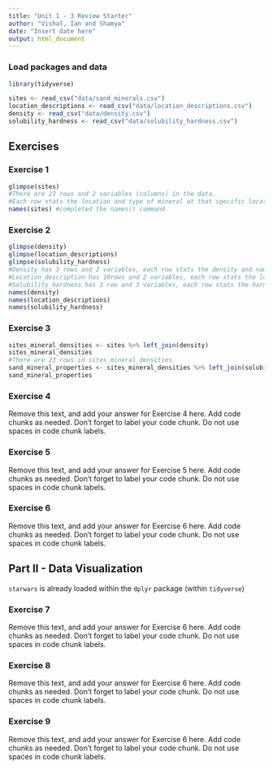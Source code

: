 ```yaml
---
title: "Unit 1 - 3 Review Starter"
author: "Vishal, Ian and Shamya"
date: "Insert date here"
output: html_document
---
```


### Load packages and data

```r
library(tidyverse) 
```

```r
sites <- read_csv("data/sand_minerals.csv")
location_descriptions <- read_csv("data/location_descriptions.csv")
density <- read_csv("data/density.csv")
solubility_hardness <- read_csv("data/solubility_hardness.csv")
```

## Exercises

### Exercise 1

```r
glimpse(sites)
#There are 23 rows and 2 variables (columns) in the data.
#Each row stats the location and type of mineral at that specific location. 
names(sites) #completed the names() command
```


### Exercise 2
```r
glimpse(density)
glimpse(location_descriptions)
glimpse(solubility_hardness)
#Density has 3 rows and 2 variables, each row stats the density and name of mineral.
#Location_description has 10rows and 2 variables, each row stats the location identifier and the description of that location.
#Solubility_hardness has 3 row and 3 variables, each row stats the harness, solubility of each mineral.
names(density)
names(location_descriptions)
names(solubility_hardness)
```

### Exercise 3

```r
sites_mineral_densities <- sites %>% left_join(density)
sites_mineral_densities
#There are 23 rows in sites_mineral_densities.
sand_mineral_properties <- sites_mineral_densities %>% left_join(solubility_hardness)
sand_mineral_properties
```

### Exercise 4

Remove this text, and add your answer for Exercise 4 here.
Add code chunks as needed.
Don't forget to label your code chunk.
Do not use spaces in code chunk labels.

### Exercise 5

Remove this text, and add your answer for Exercise 5 here.
Add code chunks as needed.
Don't forget to label your code chunk.
Do not use spaces in code chunk labels.

### Exercise 6

Remove this text, and add your answer for Exercise 6 here.
Add code chunks as needed.
Don't forget to label your code chunk.
Do not use spaces in code chunk labels.

## Part II - Data Visualization

`starwars` is already loaded within the `dplyr` package (within `tidyverse`)

### Exercise 7

Remove this text, and add your answer for Exercise 6 here.
Add code chunks as needed.
Don't forget to label your code chunk.
Do not use spaces in code chunk labels.

### Exercise 8

Remove this text, and add your answer for Exercise 6 here.
Add code chunks as needed.
Don't forget to label your code chunk.
Do not use spaces in code chunk labels.

### Exercise 9

Remove this text, and add your answer for Exercise 6 here.
Add code chunks as needed.
Don't forget to label your code chunk.
Do not use spaces in code chunk labels.
